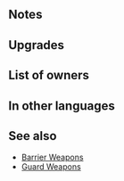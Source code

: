 {{Weapon Infobox
|tagid=SID_バリアの斧＋
|weaponType=Axe
|weaponName=Barrier Axe+
|might=14
|range=1
|effect=If foe initiates combat, grants Res+7 during combat.
|cost=300
|exclusive=0
|statModifiers=0,14,0,0,0
|refinePaths=default
|refineSP=350
|refineMedals=500
|refineStones=50
|properties=random_all
}}
==Notes==
{{IfFoeInitiates}}
{{Combat boosts}}
==Upgrades==
{{Weapon Upgrade List}}
==List of owners==
{{Skill Hero List}}
==In other languages==
{{OtherLanguages
|japanese=バリアの斧＋
|german=Barriereaxt+
|spanishEU=Hacha defens. +
|spanishLA=Hacha defens. +
|french=Hache barrière +
|italian=Ascia barriera+
|chineseTW=巴里亞之斧＋
|portuguese=Mach. muralha+
}}
==See also==
{{See also skills|cond=Description LIKE '%if foe initiates combat, grants Res+%during combat%' AND WikiName NOT LIKE '%barrier%'|columns=3}}
* [[Skill families#Barrier|Barrier Weapons]]
* [[Skill families#Guard (combat boosts)|Guard Weapons]]
{{Weapons Navbox}}
